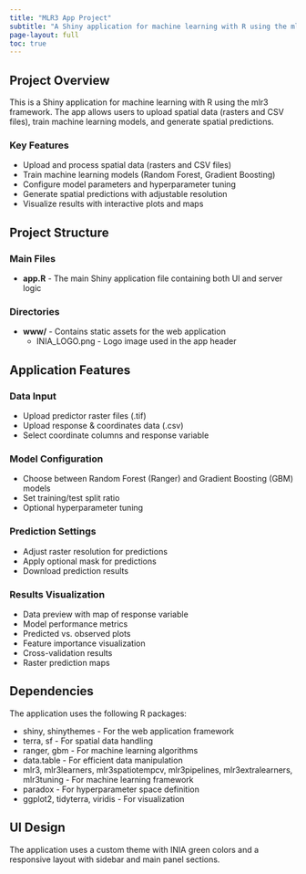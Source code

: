 ```yaml
---
title: "MLR3 App Project"
subtitle: "A Shiny application for machine learning with R using the mlr3 framework"
page-layout: full
toc: true
---
```


## Project Overview

This is a Shiny application for machine learning with R using the mlr3 framework. The app allows users to upload spatial data (rasters and CSV files), train machine learning models, and generate spatial predictions.

:::{.feature-box}
### Key Features

- Upload and process spatial data (rasters and CSV files)
- Train machine learning models (Random Forest, Gradient Boosting)
- Configure model parameters and hyperparameter tuning
- Generate spatial predictions with adjustable resolution
- Visualize results with interactive plots and maps
:::

## Project Structure

### Main Files

- **app.R** - The main Shiny application file containing both UI and server logic

### Directories

- **www/** - Contains static assets for the web application
  - INIA_LOGO.png - Logo image used in the app header


## Application Features

### Data Input

- Upload predictor raster files (.tif)
- Upload response & coordinates data (.csv)
- Select coordinate columns and response variable

### Model Configuration

- Choose between Random Forest (Ranger) and Gradient Boosting (GBM) models
- Set training/test split ratio
- Optional hyperparameter tuning

### Prediction Settings

- Adjust raster resolution for predictions
- Apply optional mask for predictions
- Download prediction results

### Results Visualization

- Data preview with map of response variable
- Model performance metrics
- Predicted vs. observed plots
- Feature importance visualization
- Cross-validation results
- Raster prediction maps

## Dependencies

The application uses the following R packages:

- shiny, shinythemes - For the web application framework
- terra, sf - For spatial data handling
- ranger, gbm - For machine learning algorithms
- data.table - For efficient data manipulation
- mlr3, mlr3learners, mlr3spatiotempcv, mlr3pipelines, mlr3extralearners, mlr3tuning - For machine learning framework
- paradox - For hyperparameter space definition
- ggplot2, tidyterra, viridis - For visualization

## UI Design

The application uses a custom theme with INIA green colors and a responsive layout with sidebar and main panel sections.
